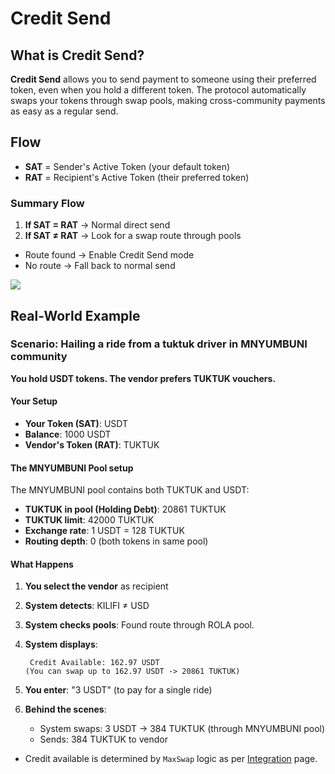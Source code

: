 # Credit Send

## What is Credit Send?

**Credit Send** allows you to send payment to someone using their preferred token, even when you hold a different token. The protocol automatically swaps your tokens through swap pools, making cross-community payments as easy as a regular send.

## Flow

- **SAT** = Sender's Active Token (your default token)
- **RAT** = Recipient's Active Token (their preferred token)

### Summary Flow

1. **If SAT = RAT** → Normal direct send
2. **If SAT ≠ RAT** → Look for a swap route through pools
  - Route found → Enable Credit Send mode
  - No route → Fall back to normal send

![](/sat_rat.png)


## Real-World Example

### Scenario: Hailing a ride from a tuktuk driver in MNYUMBUNI community

**You hold USDT tokens. The vendor prefers TUKTUK vouchers.**

#### Your Setup
- **Your Token (SAT)**: USDT
- **Balance**: 1000 USDT
- **Vendor's Token (RAT)**: TUKTUK


#### The MNYUMBUNI Pool setup
The MNYUMBUNI pool contains both TUKTUK and USDT:

- **TUKTUK in pool (Holding Debt)**: 20861 TUKTUK
- **TUKTUK limit**: 42000 TUKTUK
- **Exchange rate**: 1 USDT = 128 TUKTUK
- **Routing depth**: 0 (both tokens in same pool)

#### What Happens

1. **You select the vendor** as recipient
2. **System detects**: KILIFI ≠ USD
3. **System checks pools**: Found route through ROLA pool.
4. **System displays**:
   ```
    Credit Available: 162.97 USDT
   (You can swap up to 162.97 USDT -> 20861 TUKTUK)
   ```

5. **You enter**: "3 USDT" (to pay for a single ride)

6. **Behind the scenes**:
   - System swaps: 3 USDT → 384 TUKTUK (through MNYUMBUNI pool)
   - Sends: 384 TUKTUK to vendor

* Credit available is determined by `MaxSwap` logic as per [Integration](/swappool/integration) page.